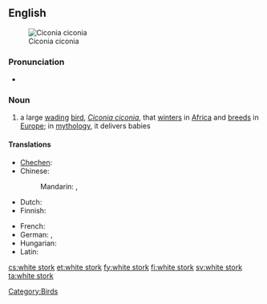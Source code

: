==English==
[[Image:Ciconia ciconia (aka).jpg|thumb|right|Ciconia ciconia]]

===Pronunciation===
* {{audio|en-uk-white stork.ogg|Audio (UK)}}

===Noun===
{{wikipedia}}
{{en-noun|sg=[[white]] [[stork]]}}

# a large [[wading]] [[bird]], ''[[Ciconia ciconia]]'', that [[winter]]s in [[Africa]] and [[breed]]s in [[Europe]]; in [[mythology]], it delivers babies

====Translations====
{{trans-top|large wading bird, ''Ciconia ciconia''}}
* [[Chechen]]: {{tø|ce|чIерийдохург}}
* Chinese:
*: Mandarin: {{t|zh|白鸛|sc=Hani}}, {{t|zh|白鹳|tr=báiguàn|sc=Hani}}
* Dutch: {{t+|nl|ooievaar|m}}
* Finnish: {{t+|fi|kattohaikara}}
{{trans-mid}}
* French: {{t-|fr|cigogne blanche}}
* German: {{t-|de|Weissstorch}},  {{t-|de|Weißstorch|m}}
* Hungarian: {{t-|hu|fehér gólya}}
* Latin: {{t-|la|ciconia}}
{{trans-bottom}}

[[Category:Birds]]

[[cs:white stork]]
[[et:white stork]]
[[fy:white stork]]
[[fi:white stork]]
[[sv:white stork]]
[[ta:white stork]]